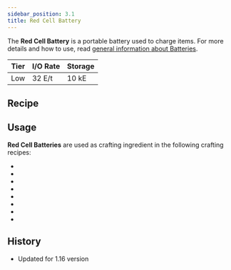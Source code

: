 ```yaml
---
sidebar_position: 3.1
title: Red Cell Battery
---
```


<ItemImage file="red_cell_battery" alt="Red Cell Battery" size="200" />

The **Red Cell Battery** is a portable battery used to charge items. For more details and how to use, read [general information about Batteries](/docs/items/batteries).

| Tier | I/O Rate | Storage |
| ---- | -------- | ------- |
| Low  | 32 E/t   | 10 kE   |

## Recipe

<CraftingTable recipe=" input air techreborn:insulated_copper_cable air input techreborn:lead_ingot minecraft:redstone techreborn:lead_ingot input techreborn:lead_ingot minecraft:redstone techreborn:lead_ingot output techreborn:red_cell_battery "/>

## Usage

**Red Cell Batteries** are used as crafting ingredient in the following crafting recipes:

- <McItem slug="techreborn:battery_box"/>
- <McItem slug="techreborn:basic_chainsaw"/>
- <McItem slug="techreborn:basic_drill"/>
- <McItem slug="techreborn:basic_jackhammer"/>
- <McItem slug="techreborn:electric_treetap"/>
- <McItem slug="techreborn:rock_cutter"/>
- <McItem slug="techreborn:energy_storage_upgrade"/>
- <McItem slug="techreborn:generator"/>

## History

- Updated for 1.16 version
